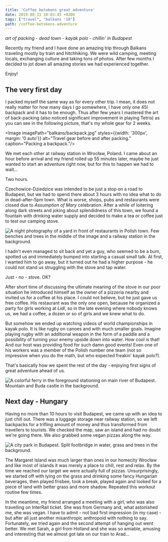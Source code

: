 ```yaml
---
title: 'Coffee betokens great adventure'
date: 2019-08-31 18:03:45 +0200
tags: ["travel", "balkans '18"]
path: /coffee-betokens-adventure
---
```


*art of packing* - *dead town* - *kayak polo* - *chillin' in Budapest*

Recently my friend and I have done an amazing trip through Balkans traveling mostly by train and hitchhiking. 
We were wild camping, meeting locals, exchanging culture and taking tons of photos. 
After few months I decided to jot down all amazing stories we had experienced together. 

Enjoy!

## The very first day
I packed myself the same way as for every other trip. I mean, it does not really matter for how many days I go somewhere, I have only one 45l backpack and it has to be enough. Thus after few years I mastered the art of back-packing (also noticed significant improvement in playing Tetris) as you can see in the following picture, that's my whole gear for 2 weeks.

<Image imagePath="balkans/backpack.jpg" styles={{width: '300px', margin: '0 auto'}} alt="Travel gear before and after packing." caption="Packing a backpack."/>

We met each other at railway station in Wrocław, Poland. 
I came about an hour before arrival and my friend rolled up 55 minutes later, maybe he just wanted to start an adventure right now, but for this to happen we had to wait...

Two hours.

Czechowice-Dziedzice was intended to be just a stop on a road to Budapest, but we had to spend there about 3 hours with no idea what to do in dead-after-5pm town. What is worse, shops, pubs and restaurants were closed due to *Assumption of Mary* celebration. After a while of loitering along dark streets and joking about splendidness of this town, we found a fountain with drinking water supply and decided to make a tea or coffee just to test our camping stove. 

<Image imagePath="balkans/czechowice_coffee.jpg" alt="A night photography of a yard in front of restaurants in Polish town. Few benches and trees in the middle of the image and a railway station in the background." caption="Coffee in Czechowice-Dziedzice, Poland"/>

I hadn't even managed to sit back and yet a guy, who seemed to be a bum, spotted us and immediately bumped into starting a casual small talk. At first, I wanted him to go away, but it turned out he had a higher purpose - he could not stand us struggling with the stove and tap water. 

Just - no - stove. OK?

After short time of discussing the ultimate meaning of the stove in our poor situation he introduced himself as the owner of a pizzeria nearby and invited us for a coffee at his place. I could not believe, but he just gave us free coffee. His restaurant was the only one open, because he organized a party for girls working at *Lidl*, so in the late evening where nobody knows us, we had a coffee, a dozen or so of girls and we knew what to do. 

But somehow we ended up watching videos of world championships in kayak polo. It is like rugby on canoes and with much smaller goals. Imagine playing rugby with an additional weapon in the form of a paddle and a possibility of turning your enemy upside down into water. How cool is that! And our host was providing food for such damn good events! Even one of his workers was a member of the Polish number one team (not so impressive when you do the math, but who expected freakin' kayak polo?).

That's basically how we spent the rest of the day - enjoying first signs of great adventure ahead of us.

<Image imagePath="balkans/budapest_ferry.jpg" alt="A colorful ferry in the foreground stationing on main river of Budapest. Mountain and Buda castle in the background." caption="Budapest, Hungary"/>

## Next day - Hungary

Having no more than 10 hours to visit Budapest, we came up with an idea to just chill out. There was a luggage storage near railway station, so we left backpacks for a trifling amount of money and thus transformed from travellers to tourists. We checked the map, saw an island and had no doubt we're going there. We also grabbed some vegan pizzas along the way.

<Image imagePath="balkans/budapest_2.jpg" alt="A city park in Budapest. Split footbridge in water, grass and trees in the background." caption="Budapest, Hungary" />

The Margaret Island was much larger than ones in our homecity Wrocław and like most of islands it was merely a place to chill, rest and relax. 
By the time we reached our target we were actually full of pizzas. Unsurprisingly, we started off with lying on the grass and drinking some fancy Hungarian beverages, then played frisbee, took a break, played again and looked for a piece of land with better grass and more shadow. Repeated this workout routine few times. 

In the meantime, my friend arranged a meeting with a girl, who was also travelling on InterRail ticket. She was from Germany and, what astonished me, she was vegan. I have to admit - not bad first impression (in my case) - but after all just another misanthropic anthropoid with nothing to say. Fortunately, we tried again and the second attempt of hanging out went better. We met Sarah, a girl from Holland and she was so amiable, amusing and interesting that we almost got late on our train to Arad...


